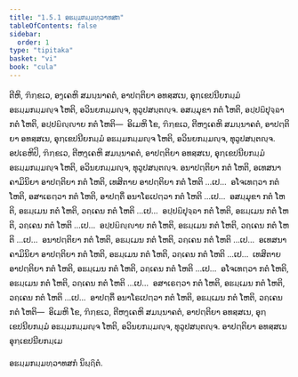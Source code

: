 ```yaml
---
title: "1.5.1 ອຘມ຺ມກມ຺ມທ຺ວາທສກ"
tableOfContents: false
sidebar:
  order: 1
type: "tipitaka"
basket: "vi"
book: "cula"
---
```



<DynamicBreadcrumb />

<Division number="48" book="cula">

<Paragraph number="220" book="cula">
ຕີຫິ, ຠິກ຺ຂເວ, ອງ຺ເຄຫິ ສມນ຺ນາຄຕໍ, ອາປຕ຺ຕິຍາ ອທສ຺ສເນ, ອຸກ຺ເຂປນີຍກມ຺ມໍ ອຘມ຺ມກມ຺ມຎ຺ຈ ໂຫຕິ, ອວິນຍກມ຺ມຎ຺ຈ, ທຸວູປສນ຺ຕຎ຺ຈ. ອສມ຺ມຸຂາ ກຕໍ ໂຫຕິ, ອປ຺ປຏິປຸຈ຺ຉາ ກຕໍ ໂຫຕິ, ອປ຺ປຏິຎ຺ຎາຍ ກຕໍ ໂຫຕິ—  ອິເມຫິ ໂຂ, ຠິກ຺ຂເວ, ຕີຫງ຺ເຄຫິ ສມນ຺ນາຄຕໍ, ອາປຕ຺ຕິຍາ ອທສ຺ສເນ, ອຸກ຺ເຂປນີຍກມ຺ມໍ ອຘມ຺ມກມ຺ມຎ຺ຈ ໂຫຕິ, ອວິນຍກມ຺ມຎ຺ຈ, ທຸວູປສນ຺ຕຎ຺ຈ.
</Paragraph>

<Paragraph number="221" book="cula">
ອປເຣຫິປິ, ຠິກ຺ຂເວ, ຕີຫງ຺ເຄຫິ ສມນ຺ນາຄຕໍ, ອາປຕ຺ຕິຍາ ອທສ຺ສເນ, ອຸກ຺ເຂປນີຍກມ຺ມໍ ອຘມ຺ມກມ຺ມຎ຺ຈ ໂຫຕິ, ອວິນຍກມ຺ມຎ຺ຈ, ທຸວູປສນ຺ຕຎ຺ຈ. ອນາປຕ຺ຕິຍາ ກຕໍ ໂຫຕິ, ອເທສນາຄາມິນິຍາ ອາປຕ຺ຕິຍາ ກຕໍ ໂຫຕິ, ເທສິຕາຍ ອາປຕ຺ຕິຍາ ກຕໍ ໂຫຕິ …ເປ…  ອໂຈເທຕ຺ວາ ກຕໍ ໂຫຕິ, ອສາເຣຕ຺ວາ ກຕໍ ໂຫຕິ, ອາປຕ຺ຕິໍ ອນາໂຣເປຕ຺ວາ ກຕໍ ໂຫຕິ …ເປ…  ອສມ຺ມຸຂາ ກຕໍ ໂຫຕິ, ອຘມ຺ເມນ ກຕໍ ໂຫຕິ, ວຄ຺ເຄນ ກຕໍ ໂຫຕິ …ເປ…  ອປ຺ປຏິປຸຈ຺ຉາ ກຕໍ ໂຫຕິ, ອຘມ຺ເມນ ກຕໍ ໂຫຕິ, ວຄ຺ເຄນ ກຕໍ ໂຫຕິ …ເປ…  ອປ຺ປຏິຎ຺ຎາຍ ກຕໍ ໂຫຕິ, ອຘມ຺ເມນ ກຕໍ ໂຫຕິ, ວຄ຺ເຄນ ກຕໍ ໂຫຕິ …ເປ…  ອນາປຕ຺ຕິຍາ ກຕໍ ໂຫຕິ, ອຘມ຺ເມນ ກຕໍ ໂຫຕິ, ວຄ຺ເຄນ ກຕໍ ໂຫຕິ …ເປ…  ອເທສນາຄາມິນິຍາ ອາປຕ຺ຕິຍາ ກຕໍ ໂຫຕິ, ອຘມ຺ເມນ ກຕໍ ໂຫຕິ, ວຄ຺ເຄນ ກຕໍ ໂຫຕິ …ເປ…  ເທສິຕາຍ ອາປຕ຺ຕິຍາ ກຕໍ ໂຫຕິ, ອຘມ຺ເມນ ກຕໍ ໂຫຕິ, ວຄ຺ເຄນ ກຕໍ ໂຫຕິ …ເປ…  ອໂຈເທຕ຺ວາ ກຕໍ ໂຫຕິ, ອຘມ຺ເມນ ກຕໍ ໂຫຕິ, ວຄ຺ເຄນ ກຕໍ ໂຫຕິ …ເປ…  ອສາເຣຕ຺ວາ ກຕໍ ໂຫຕິ, ອຘມ຺ເມນ ກຕໍ ໂຫຕິ, ວຄ຺ເຄນ ກຕໍ ໂຫຕິ …ເປ…  ອາປຕ຺ຕິໍ ອນາໂຣເປຕ຺ວາ ກຕໍ ໂຫຕິ, ອຘມ຺ເມນ ກຕໍ ໂຫຕິ, ວຄ຺ເຄນ ກຕໍ ໂຫຕິ—  ອິເມຫິ ໂຂ, ຠິກ຺ຂເວ, ຕີຫງ຺ເຄຫິ ສມນ຺ນາຄຕໍ, ອາປຕ຺ຕິຍາ ອທສ຺ສເນ, ອຸກ຺ເຂປນີຍກມ຺ມໍ ອຘມ຺ມກມ຺ມຎ຺ຈ ໂຫຕິ, ອວິນຍກມ຺ມຎ຺ຈ, ທຸວູປສນ຺ຕຎ຺ຈ.

</Paragraph>
</Division>

<Paragraph number="222" type="center" book="cula">
ອາປຕ຺ຕິຍາ ອທສ຺ສເນ ອຸກ຺ເຂປນີຍກມ຺ເມ

  
ອຘມ຺ມກມ຺ມທ຺ວາທສກໍ ນິຏ຺ຐິຕໍ.
</Paragraph>